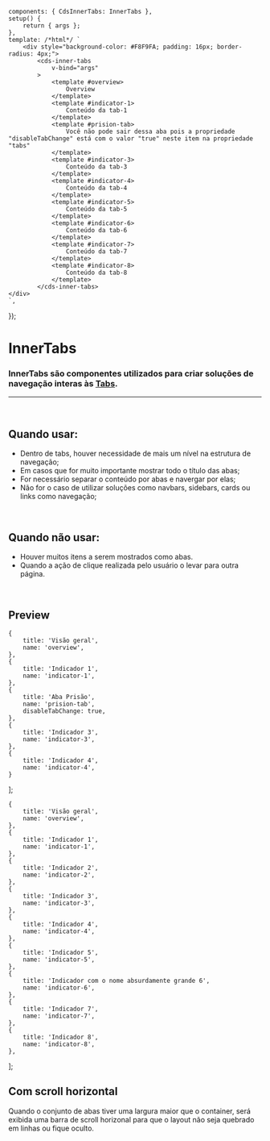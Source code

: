 
<Meta of={InnerTabsStories} />

	components: { CdsInnerTabs: InnerTabs },
	setup() {
		return { args };
	},
	template: /*html*/ `
		<div style="background-color: #F8F9FA; padding: 16px; border-radius: 4px;">
			<cds-inner-tabs
				v-bind="args"
			>
				<template #overview>
					Overview
				</template>
				<template #indicator-1>
					Conteúdo da tab-1
				</template>
				<template #prision-tab>
					Você não pode sair dessa aba pois a propriedade "disableTabChange" está com o valor "true" neste item na propriedade "tabs"
				</template>
				<template #indicator-3>
					Conteúdo da tab-3
				</template>
				<template #indicator-4>
					Conteúdo da tab-4
				</template>
				<template #indicator-5>
					Conteúdo da tab-5
				</template>
				<template #indicator-6>
					Conteúdo da tab-6
				</template>
				<template #indicator-7>
					Conteúdo da tab-7
				</template>
				<template #indicator-8>
					Conteúdo da tab-8
				</template>
			</cds-inner-tabs>
	</div>
	`,
});

# InnerTabs

### InnerTabs são componentes utilizados para criar soluções de navegação interas às <a href="https://sysvale.github.io/cuida/?path=/docs/componentes-navega%C3%A7%C3%A3o-tabs--tabs">Tabs</a>.

***

<br />

## Quando usar:

* Dentro de tabs, houver necessidade de mais um nível na estrutura de navegação;
* Em casos que for muito importante mostrar todo o título das abas;
* For necessário separar o conteúdo por abas e navergar por elas;
* Não for o caso de utilizar soluções como navbars, sidebars, cards ou links como navegação;

<br />

## Quando não usar:

* Houver muitos itens a serem mostrados como abas.
* Quando a ação de clique realizada pelo usuário o levar para outra página.

<br />

## Preview

	{
		title: 'Visão geral',
		name: 'overview',
	},
	{
		title: 'Indicador 1',
		name: 'indicator-1',
	},
	{
		title: 'Aba Prisão',
		name: 'prision-tab',
		disableTabChange: true,
	},
	{
		title: 'Indicador 3',
		name: 'indicator-3',
	},
	{
		title: 'Indicador 4',
		name: 'indicator-4',
	}
];

	{
		title: 'Visão geral',
		name: 'overview',
	},
	{
		title: 'Indicador 1',
		name: 'indicator-1',
	},
	{
		title: 'Indicador 2',
		name: 'indicator-2',
	},
	{
		title: 'Indicador 3',
		name: 'indicator-3',
	},
	{
		title: 'Indicador 4',
		name: 'indicator-4',
	},
	{
		title: 'Indicador 5',
		name: 'indicator-5',
	},
	{
		title: 'Indicador com o nome absurdamente grande 6',
		name: 'indicator-6',
	},
	{
		title: 'Indicador 7',
		name: 'indicator-7',
	},
	{
		title: 'Indicador 8',
		name: 'indicator-8',
	},
];

<Canvas>
  <Story of={InnerTabsStories.InnerTabs} />
</Canvas>

<Controls />

## **Com scroll horizontal**

Quando o conjunto de abas tiver uma largura maior que o container, será exibida uma barra de scroll horizonal para que o layout não seja quebrado em linhas ou fique oculto.

<br />

<Story of={InnerTabsStories.InnerTabs2} />
